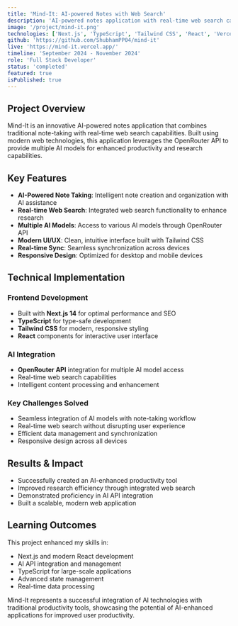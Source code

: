 ```yaml
---
title: 'Mind-It: AI-powered Notes with Web Search'
description: 'AI-powered notes application with real-time web search capabilities using OpenRouter API and multiple AI models'
image: '/project/mind-it.png'
technologies: ['Next.js', 'TypeScript', 'Tailwind CSS', 'React', 'Vercel']
github: 'https://github.com/ShubhamPP04/mind-it'
live: 'https://mind-it.vercel.app/'
timeline: 'September 2024 - November 2024'
role: 'Full Stack Developer'
status: 'completed'
featured: true
isPublished: true
---
```


## Project Overview

Mind-It is an innovative AI-powered notes application that combines traditional note-taking with real-time web search capabilities. Built using modern web technologies, this application leverages the OpenRouter API to provide multiple AI models for enhanced productivity and research capabilities.

## Key Features

- **AI-Powered Note Taking**: Intelligent note creation and organization with AI assistance
- **Real-time Web Search**: Integrated web search functionality to enhance research
- **Multiple AI Models**: Access to various AI models through OpenRouter API
- **Modern UI/UX**: Clean, intuitive interface built with Tailwind CSS
- **Real-time Sync**: Seamless synchronization across devices
- **Responsive Design**: Optimized for desktop and mobile devices

## Technical Implementation

### Frontend Development
- Built with **Next.js 14** for optimal performance and SEO
- **TypeScript** for type-safe development
- **Tailwind CSS** for modern, responsive styling
- **React** components for interactive user interface

### AI Integration
- **OpenRouter API** integration for multiple AI model access
- Real-time web search capabilities
- Intelligent content processing and enhancement

### Key Challenges Solved
- Seamless integration of AI models with note-taking workflow
- Real-time web search without disrupting user experience
- Efficient data management and synchronization
- Responsive design across all devices

## Results & Impact

- Successfully created an AI-enhanced productivity tool
- Improved research efficiency through integrated web search
- Demonstrated proficiency in AI API integration
- Built a scalable, modern web application

## Learning Outcomes

This project enhanced my skills in:
- Next.js and modern React development
- AI API integration and management
- TypeScript for large-scale applications
- Advanced state management
- Real-time data processing

Mind-It represents a successful integration of AI technologies with traditional productivity tools, showcasing the potential of AI-enhanced applications for improved user productivity.
